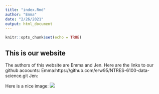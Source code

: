 ```yaml
---
title: "index.Rmd"
author: "Emma"
date: "2/26/2021"
output: html_document
---
```


```r
knitr::opts_chunk$set(echo = TRUE)
```

## This is our website
The authors of this website are Emma and Jen. 
Here are the links to our github acoounts:
  Emma:https://github.com/erw95/NTRES-6100-data-science.git
  Jen: 
  
Here is a nice image: 
![](https://cf.ltkcdn.net/travel/images/orig/220365-2121x1414-sackettfootbridge.jpg)